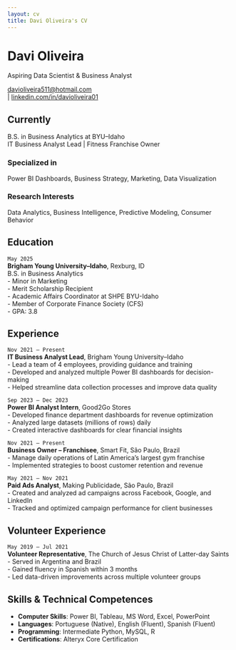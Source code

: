 ```yaml
---
layout: cv
title: Davi Oliveira's CV
---
```


# Davi Oliveira
Aspiring Data Scientist & Business Analyst

<div id="webaddress">
<a href="mailto:davioliveira511@hotmail.com">davioliveira511@hotmail.com</a>  
| <a href="https://www.linkedin.com/in/davioliveira01">linkedin.com/in/davioliveira01</a>  
</div>

## Currently

B.S. in Business Analytics at BYU–Idaho  
IT Business Analyst Lead | Fitness Franchise Owner  

### Specialized in

Power BI Dashboards, Business Strategy, Marketing, Data Visualization

### Research Interests

Data Analytics, Business Intelligence, Predictive Modeling, Consumer Behavior


## Education

`May 2025`  
__Brigham Young University–Idaho__, Rexburg, ID  
B.S. in Business Analytics  
- Minor in Marketing  
- Merit Scholarship Recipient  
- Academic Affairs Coordinator at SHPE BYU-Idaho  
- Member of Corporate Finance Society (CFS)  
- GPA: 3.8  


## Experience

`Nov 2021 – Present`  
__IT Business Analyst Lead__, Brigham Young University–Idaho  
- Lead a team of 4 employees, providing guidance and training  
- Developed and analyzed multiple Power BI dashboards for decision-making  
- Helped streamline data collection processes and improve data quality

`Sep 2023 – Dec 2023`  
__Power BI Analyst Intern__, Good2Go Stores  
- Developed finance department dashboards for revenue optimization  
- Analyzed large datasets (millions of rows) daily  
- Created interactive dashboards for clear financial insights

`Nov 2021 – Present`  
__Business Owner – Franchisee__, Smart Fit, São Paulo, Brazil  
- Manage daily operations of Latin America’s largest gym franchise  
- Implemented strategies to boost customer retention and revenue

`May 2021 – Nov 2021`  
__Paid Ads Analyst__, Making Publicidade, São Paulo, Brazil  
- Created and analyzed ad campaigns across Facebook, Google, and LinkedIn  
- Tracked and optimized campaign performance for client businesses  


## Volunteer Experience

`May 2019 – Jul 2021`  
__Volunteer Representative__, The Church of Jesus Christ of Latter-day Saints  
- Served in Argentina and Brazil  
- Gained fluency in Spanish within 3 months  
- Led data-driven improvements across multiple volunteer groups  


## Skills & Technical Competences

- **Computer Skills**: Power BI, Tableau, MS Word, Excel, PowerPoint  
- **Languages**: Portuguese (Native), English (Fluent), Spanish (Fluent)  
- **Programming**: Intermediate Python, MySQL, R  
- **Certifications**: Alteryx Core Certification

